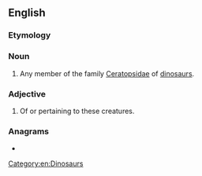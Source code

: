 ==English==

===Etymology===
{{taxlink|Ceratops|genus}} {{affix|en|-id}}

===Noun===
{{en-noun}}

# Any member of the family [[Ceratopsidae]] of [[dinosaur]]s.

===Adjective===
{{en-adj|-}}

# Of or pertaining to these creatures.

===Anagrams===
* {{anagrams|en|a=acdeioprst|ceratopids}}

[[Category:en:Dinosaurs]]